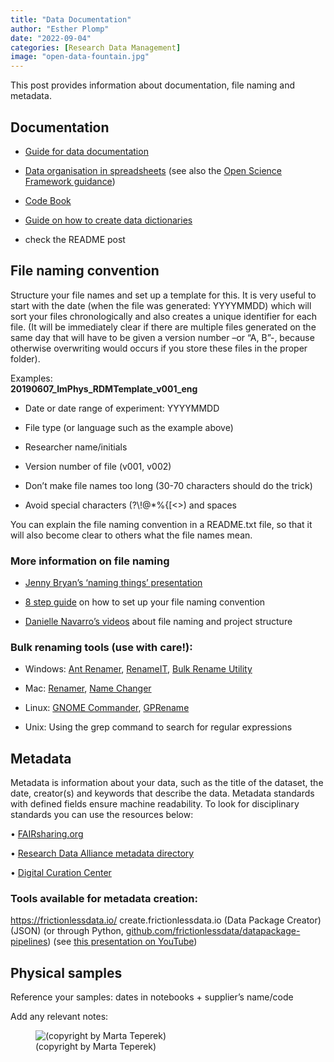 ```yaml
---
title: "Data Documentation"
author: "Esther Plomp"
date: "2022-09-04"
categories: [Research Data Management]
image: "open-data-fountain.jpg"
---
```


This post provides information about documentation, file naming and metadata.

## Documentation

-   [Guide for data documentation](https://doi.org/10.5281/zenodo.1914401)

-   [Data organisation in spreadsheets](https://uf-repro.github.io/data-organization/slides.html) (see also the [Open Science Framework guidance](https://help.osf.io/hc/en-us/articles/360019739054-How-to-Make-a-Data-Dictionary))

-   [Code Book](https://libguides.library.kent.edu/SPSS/Codebooks)

-   [Guide on how to create data dictionaries](https://doi.org/10.1177/2515245920928007)

-   check the README post

## File naming convention

Structure your file names and set up a template for this. It is very useful to start with the date (when the file was generated: YYYYMMDD) which will sort your files chronologically and also creates a unique identifier for each file. (It will be immediately clear if there are multiple files generated on the same day that will have to be given a version number --or "A, B"-, because otherwise overwriting would occurs if you store these files in the proper folder).

Examples:\
**20190607_ImPhys_RDMTemplate_v001_eng**

-   Date or date range of experiment: YYYYMMDD

-   File type (or language such as the example above)

-   Researcher name/initials

-   Version number of file (v001, v002)

-   Don't make file names too long (30-70 characters should do the trick)

-   Avoid special characters (?\\!\@\*%{\[\<\>) and spaces

You can explain the file naming convention in a README.txt file, so that it will also become clear to others what the file names mean.

### More information on file naming

-   [Jenny Bryan's 'naming things' presentation](https://speakerdeck.com/jennybc/how-to-name-files)

-   [8 step guide](https://resolver.caltech.edu/CaltechAUTHORS:20200601-161923247) on how to set up your file naming convention

-   [Danielle Navarro's videos](https://www.youtube.com/watch?v=u6MiDFvAs9w&list=PLRPB0ZzEYegPiBteC2dRn95TX9YefYFyy&index=2) about file naming and project structure

### Bulk renaming tools (use with care!):

-   Windows: [Ant Renamer](http://www.antp.be/software/renamer), [RenameIT](sourceforge.net/prpjects/renameit), [Bulk Rename Utility](http://www.bulkrenameutility.co.uk/)

-   Mac: [Renamer](https://renamer.com/), [Name Changer](https://mrrsoftware.com/namechanger/)

-   Linux: [GNOME Commander](https://gcmd.github.io/), [GPRename](http://gprename.sourceforge.net/)

-   Unix: Using the grep command to search for regular expressions

## Metadata

Metadata is information about your data, such as the title of the dataset, the date, creator(s) and keywords that describe the data. Metadata standards with defined fields ensure machine readability. To look for disciplinary standards you can use the resources below:

• [FAIRsharing.org](https://fairsharing.org/)

• [Research Data Alliance metadata directory](https://rd-alliance.github.io/metadata-directory/standards/)

• [Digital Curation Center](http://www.dcc.ac.uk/resources/metadata-standards)

### Tools available for metadata creation:

<https://frictionlessdata.io/> create.frictionlessdata.io (Data
Package Creator) (JSON) (or through Python, [github.com/frictionlessdata/datapackage-pipelines](https://github.com/frictionlessdata/datapackage-pipelines)) (see [this presentation on YouTube](https://www.youtube.com/watch?v=vZAi4OnfH-Q&feature=youtu.be))

## Physical samples

Reference your samples: dates in notebooks + supplier's name/code

Add any relevant notes:

![(copyright by Marta Teperek)](images/paste-C1DEDF1E.png){alt="(copyright by Marta Teperek)" fig-alt="An excel sheet with physical sample organisation. The first column describes sample names, the second the accompanying data in the labbook, the third column the amount of samples left (if there are multiple), the fourth one is the sample sizes and the last column contains any notes about the sample."}
